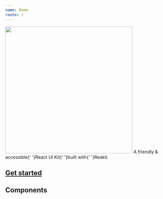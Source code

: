 ```yaml
---
name: Home
route: /
---
```



<Flex flexDirection="column" alignItems="center">
  <Image src={logo} margin="1rem 0" width="400px" />
  <Heading use="h4" fontWeight="normal" margin="1rem 0">
    A friendly & accessible{' '}<Text use="strong">React UI Kit</Text>{' '}built with{' '}<Link href="https://reakit.io">Reakit</Link>.
  </Heading>
</Flex>

## [Get started](/getting-started)

## Components

<ComponentsList />
